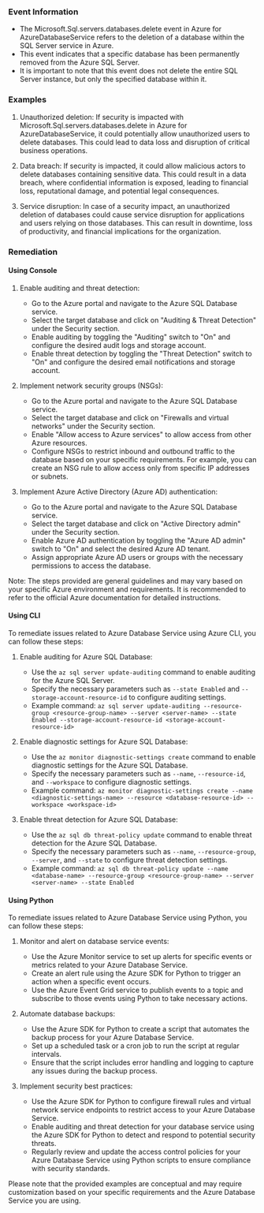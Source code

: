 
### Event Information

- The Microsoft.Sql.servers.databases.delete event in Azure for AzureDatabaseService refers to the deletion of a database within the SQL Server service in Azure.
- This event indicates that a specific database has been permanently removed from the Azure SQL Server.
- It is important to note that this event does not delete the entire SQL Server instance, but only the specified database within it.


### Examples

1. Unauthorized deletion: If security is impacted with Microsoft.Sql.servers.databases.delete in Azure for AzureDatabaseService, it could potentially allow unauthorized users to delete databases. This could lead to data loss and disruption of critical business operations.

2. Data breach: If security is impacted, it could allow malicious actors to delete databases containing sensitive data. This could result in a data breach, where confidential information is exposed, leading to financial loss, reputational damage, and potential legal consequences.

3. Service disruption: In case of a security impact, an unauthorized deletion of databases could cause service disruption for applications and users relying on those databases. This can result in downtime, loss of productivity, and financial implications for the organization.

### Remediation

#### Using Console

1. Enable auditing and threat detection: 
   - Go to the Azure portal and navigate to the Azure SQL Database service.
   - Select the target database and click on "Auditing & Threat Detection" under the Security section.
   - Enable auditing by toggling the "Auditing" switch to "On" and configure the desired audit logs and storage account.
   - Enable threat detection by toggling the "Threat Detection" switch to "On" and configure the desired email notifications and storage account.

2. Implement network security groups (NSGs):
   - Go to the Azure portal and navigate to the Azure SQL Database service.
   - Select the target database and click on "Firewalls and virtual networks" under the Security section.
   - Enable "Allow access to Azure services" to allow access from other Azure resources.
   - Configure NSGs to restrict inbound and outbound traffic to the database based on your specific requirements. For example, you can create an NSG rule to allow access only from specific IP addresses or subnets.

3. Implement Azure Active Directory (Azure AD) authentication:
   - Go to the Azure portal and navigate to the Azure SQL Database service.
   - Select the target database and click on "Active Directory admin" under the Security section.
   - Enable Azure AD authentication by toggling the "Azure AD admin" switch to "On" and select the desired Azure AD tenant.
   - Assign appropriate Azure AD users or groups with the necessary permissions to access the database.

Note: The steps provided are general guidelines and may vary based on your specific Azure environment and requirements. It is recommended to refer to the official Azure documentation for detailed instructions.

#### Using CLI

To remediate issues related to Azure Database Service using Azure CLI, you can follow these steps:

1. Enable auditing for Azure SQL Database:
   - Use the `az sql server update-auditing` command to enable auditing for the Azure SQL Server.
   - Specify the necessary parameters such as `--state Enabled` and `--storage-account-resource-id` to configure auditing settings.
   - Example command: `az sql server update-auditing --resource-group <resource-group-name> --server <server-name> --state Enabled --storage-account-resource-id <storage-account-resource-id>`

2. Enable diagnostic settings for Azure SQL Database:
   - Use the `az monitor diagnostic-settings create` command to enable diagnostic settings for the Azure SQL Database.
   - Specify the necessary parameters such as `--name`, `--resource-id`, and `--workspace` to configure diagnostic settings.
   - Example command: `az monitor diagnostic-settings create --name <diagnostic-settings-name> --resource <database-resource-id> --workspace <workspace-id>`

3. Enable threat detection for Azure SQL Database:
   - Use the `az sql db threat-policy update` command to enable threat detection for the Azure SQL Database.
   - Specify the necessary parameters such as `--name`, `--resource-group`, `--server`, and `--state` to configure threat detection settings.
   - Example command: `az sql db threat-policy update --name <database-name> --resource-group <resource-group-name> --server <server-name> --state Enabled`

#### Using Python

To remediate issues related to Azure Database Service using Python, you can follow these steps:

1. Monitor and alert on database service events:
   - Use the Azure Monitor service to set up alerts for specific events or metrics related to your Azure Database Service.
   - Create an alert rule using the Azure SDK for Python to trigger an action when a specific event occurs.
   - Use the Azure Event Grid service to publish events to a topic and subscribe to those events using Python to take necessary actions.

2. Automate database backups:
   - Use the Azure SDK for Python to create a script that automates the backup process for your Azure Database Service.
   - Set up a scheduled task or a cron job to run the script at regular intervals.
   - Ensure that the script includes error handling and logging to capture any issues during the backup process.

3. Implement security best practices:
   - Use the Azure SDK for Python to configure firewall rules and virtual network service endpoints to restrict access to your Azure Database Service.
   - Enable auditing and threat detection for your database service using the Azure SDK for Python to detect and respond to potential security threats.
   - Regularly review and update the access control policies for your Azure Database Service using Python scripts to ensure compliance with security standards.

Please note that the provided examples are conceptual and may require customization based on your specific requirements and the Azure Database Service you are using.

